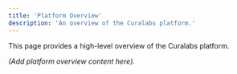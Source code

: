 ```yaml
---
title: 'Platform Overview'
description: 'An overview of the Curalabs platform.'
---
```


This page provides a high-level overview of the Curalabs platform.

*(Add platform overview content here).*
